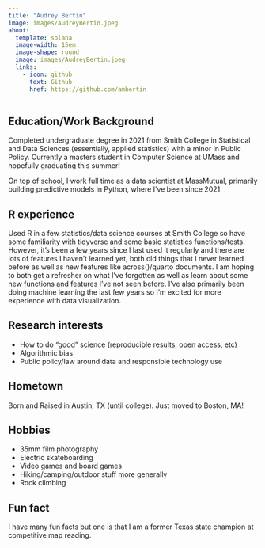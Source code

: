 ```yaml
---
title: "Audrey Bertin"
image: images/AudreyBertin.jpeg
about:
  template: solana
  image-width: 15em
  image-shape: round
  image: images/AudreyBertin.jpeg
  links:
    - icon: github
      text: Github
      href: https://github.com/ambertin
---
```


## Education/Work Background

Completed undergraduate degree in 2021 from Smith College in Statistical and Data Sciences (essentially, applied statistics) with a minor in Public Policy. Currently a masters student in Computer Science at UMass and hopefully graduating this summer!

On top of school, I work full time as a data scientist at MassMutual, primarily building predictive models in Python, where I've been since 2021.


## R experience

Used R in a few statistics/data science courses at Smith College so have some familiarity with tidyverse and some basic statistics functions/tests. However, it's been a few years since I last used it regularly and there are lots of features I haven't learned yet, both old things that I never learned before as well as new features like across()/quarto documents. I am hoping to both get a refresher on what I've forgotten as well as learn about some new functions and features I've not seen before. I've also primarily been doing machine learning the last few years so I'm excited for more experience with data visualization.


## Research interests

- How to do "good" science (reproducible results, open access, etc)
- Algorithmic bias
- Public policy/law around data and responsible technology use

## Hometown

Born and Raised in Austin, TX (until college). Just moved to Boston, MA!

## Hobbies

- 35mm film photography
- Electric skateboarding
- Video games and board games
- Hiking/camping/outdoor stuff more generally
- Rock climbing

## Fun fact

I have many fun facts but one is that I am a former Texas state champion at competitive map reading. 
